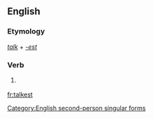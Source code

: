 ==English==

===Etymology===
''[[talk]]'' + ''[[-est]]''

===Verb===
{{en-verb form}}

# {{context|archaic|lang=en}} {{form of|Second-person singular simple present form|talk}}

[[Category:English second-person singular forms]]

[[fr:talkest]]